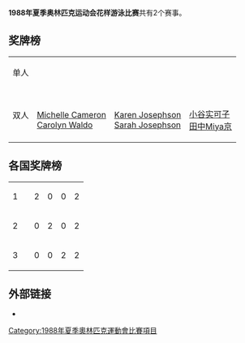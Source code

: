 '''1988年夏季奥林匹克运动会花样游泳比赛'''共有2个赛事。

==奖牌榜==
{| {{MedalistTable|type=Event}}
|-
|单人<br/>{{DetailsLink|1988年夏季奥林匹克运动会花样游泳比赛 – 女子单人}}
|{{flagIOCmedalist|[[Carolyn_Waldo|Carolyn Waldo]]|CAN|1988年夏季}}
|{{flagIOCmedalist|[[Tracie_Ruiz|Tracie Ruiz]]|USA|1988年夏季}}
|{{flagIOCmedalist|[[小谷实可子|小谷实可子]]|JPN|1988年夏季}}
|-
|双人<br/>{{DetailsLink|1988年夏季奥林匹克运动会花样游泳比赛 – 女子双人}}
|{{flagIOCteam|CAN|1988年夏季}}<br>[[Michelle_Cameron|Michelle Cameron]]<br>[[Carolyn_Waldo|Carolyn Waldo]]
|{{flagIOCteam|USA|1988年夏季}}<br>[[Karen_Josephson|Karen Josephson]]<br>[[Sarah_Josephson|Sarah Josephson]]
|{{flagIOCteam|JPN|1988年夏季}}<br>[[小谷实可子|小谷实可子]]<br>[[田中Miya京|田中Miya京]]
|}

==各国奖牌榜==
{| {{RankedMedalTable}}
|-
| 1 ||align=left| {{flagIOCteam|CAN|1988年夏季}} || 2 || 0 || 0 || 2
|-
| 2 ||align=left| {{flagIOCteam|USA|1988年夏季}} || 0 || 2 || 0 || 2
|-
| 3 ||align=left| {{flagIOCteam|JPN|1988年夏季}} || 0 || 0 || 2 || 2
|}

==外部链接==
* {{cite web | title=Olympic Medal Winners | publisher=[[International_Olympic_Committee|International Olympic Committee]] | url=http://www.olympic.org/uk/athletes/results/search_r_uk.asp | accessdate=2006-11-22 | archive-date=2006-07-20 | archive-url=https://web.archive.org/web/20060720111556/http://www.olympic.org/uk/athletes/results/search_r_uk.asp | dead-url=no }}

{{奥林匹克运动会花样游泳比赛}}
{{1988年夏季奥林匹克运动会比赛项目}}
[[Category:1988年夏季奧林匹克運動會比賽項目|Category:1988年夏季奧林匹克運動會比賽項目]]